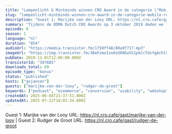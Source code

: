 ```yaml
---
title: "Lampenlicht & Mintminds winnen CRO Award in de categorie \"Mobile\" Rudger de Groot (Mintminds) en Marijke van der Looy (LampenLicht)"
slug: "lampenlicht-mintminds-winnen-cro-award-in-de-categorie-mobile-rudger-de-groot-mintminds-en-marijke-van-der-looy-lampenlicht"
description: "Guest 1: Marijke van der Looy URL: https://nl.cro.cafe/gast/marijke-van-der-looy | Guest 2: Rudger de Groot URL: https://nl.cro.cafe/gast/rudger-de-groot"
summary: "Tijdens de DDMA Dutch CRO Awards op 3 oktober 2019 deden we live verslag vanaf het event.\r\n\r\nIn deze clip praten we met Rudger de Groot van Mintminds en Marijke van der Looy van LampenLicht net nadat ze hun award hebben gewonnen."
episode: 0
season: 1
language: "nl"
duration: "854"
audioUrl: "https://media.transistor.fm/1759ff48/80a9f717.mp3"
imageUrl: "https://img.transistor.fm/38eFzmoIso0zUO0Ew5S1pkCcTdsYgAchtXZ_p1j8Z2A/rs:fill:3000:3000:1/q:60/aHR0cHM6Ly9pbWct/dXBsb2FkLXByb2R1/Y3Rpb24udHJhbnNp/c3Rvci5mbS81YTMy/MjE0M2ZjZWQ3MTI3/YWQ5ZTU0ZmU5OTc4/ZmQyYi5qcGVn.webp"
pubDate: 2019-11-01T12:00:00.000Z
transistorId: "397685"
downloads_total: 69
episode_type: "bonus"
status: "published"
hosts: ["gxjansen"]
guests: ["marijke-van-der-looy", "rudger-de-groot"]
keywords: ["podcast", "ecommerce", "conversion", "usability", "webshop", "english"]
createdAt: 2025-06-04T21:37:51.000Z
updatedAt: 2025-07-22T18:03:34.000Z
---
```


Guest 1: Marijke van der Looy URL: https://nl.cro.cafe/gast/marijke-van-der-looy | Guest 2: Rudger de Groot URL: https://nl.cro.cafe/gast/rudger-de-groot
